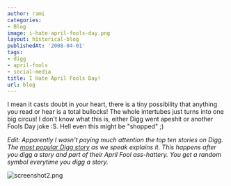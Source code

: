 ```yaml
---
author: rami
categories:
- Blog
image: i-hate-april-fools-day.png
layout: historical-blog
publishedAt: '2008-04-01'
tags:
- digg
- april-fools
- social-media
title: I Hate April Fools Day!
url: blog
---
```


I mean it casts doubt in your heart, there is a tiny possibility that anything you read or hear is a total bullocks! The whole intertubes just turns into one big circus! I don't know what this is, either Digg went apeshit or another Fools Day joke :S. Hell even this might be "shopped" ;)

_Edit: Apparently I wasn't paying much attention the top ten stories on Digg. The [most popular Digg story](http://bendosphere.blogspot.com/2008/04/diggs-april-fools-day-joke.html) as we speak explains it. This happens after you digg a story and part of their April Fool ass-hattery. You get a random symbol everytime you digg a story._

![screenshot2.png](/assets/images/content/blog/i-hate-april-fools-day.png)